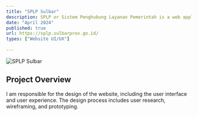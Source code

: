 ```yaml
---
title: "SPLP Sulbar"
description: SPLP or Sistem Penghubung Layanan Pemerintah is a web application that helps the government to manage the services provided to the community.
date: "April 2024"
published: true
url: https://splp.sulbarprov.go.id/
types: ["Website UI/UX"]
  
---
```


![SPLP Sulbar](/images/splp.png)

## Project Overview
I am responsible for the design of the website, including the user interface and user experience. The design process includes user research, wireframing, and prototyping.